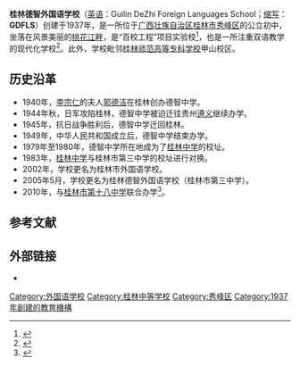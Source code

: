 {{primarysources|time=2014-11-22T05:59:18+00:00}}
{{Infobox School
| name = 桂林德智外国语学校
| other_name = 桂林市第三中学
| motto = 像大树一样成长
| image = 
| established = 1937年
| type = 公立初中
| principal = 谢银姣
| staff = 
| students = 1300
| area = 108672[[平方米|平方米]]
| address = {{flagicon|CHN}}[[中华人民共和国|中国]][[广西壮族自治区|广西]][[桂林市|桂林市]][[秀峰区|秀峰区]]文采路5号
| coordinates = {{Coord|25.2867|110.2538|type:edu_region:CN_source:GoogleMaps|display=title,inline}}
| website = {{official URL}}
}}

'''桂林德智外国语学校'''（[[英语|英语]]：Guilin DeZhi Foreign Languages School；[[缩写|缩写]]：'''GDFLS'''）创建于1937年，是一所位于[[广西壮族自治区|广西壮族自治区]][[桂林市|桂林市]][[秀峰区|秀峰区]]的公立初中，坐落在风景美丽的[[桃花江_(桂林)|桃花江畔]]，是“百校工程”项目实验校<ref>{{cite web|url=http://www.gdfls.com/Article/ryzc/200807/1199.html|title=桂林德智外国语学校荣获"百校工程"项目实验校|accessdate=2008-07-06|deadurl=yes|archiveurl=https://web.archive.org/web/20090507230813/http://www.gdfls.com/Article/ryzc/200807/1199.html|archivedate=2009-05-07}}</ref>，也是一所注重双语教学的现代化学校<ref>{{cite web|url=http://www.gdfls.com/Article/xxjj/200610/39.html|title=桂林德智外国语学校简介|accessdate=2006-10-18|deadurl=yes|archiveurl=https://web.archive.org/web/20121019123621/http://www.gdfls.com/Article/xxjj/200610/39.html|archivedate=2012-10-19}}</ref>。此外，学校毗邻[[桂林师范高等专科学校|桂林师范高等专科学校]]甲山校区。

== 历史沿革 ==
*1940年，[[李宗仁|李宗仁]]的夫人[[郭德洁|郭德洁]]在桂林创办德智中学。
*1944年秋，日军攻陷桂林，德智中学被迫迁往贵州[[遵义|遵义]]继续办学。
*1945年，抗日战争胜利后，德智中学迁回桂林。
*1949年，中华人民共和国成立后，德智中学结束办学。
*1979年至1980年，德智中学所在地成为了[[桂林中学|桂林中学]]的校址。
*1983年，[[桂林中学|桂林中学]]与桂林市第三中学的校址进行对换。
*2002年，学校更名为桂林市外国语学校。
*2005年5月，学校更名为桂林德智外国语学校（桂林市第三中学）。
*2010年，与[[桂林市第十八中学|桂林市第十八中学]]联合办学<ref>{{cite web|url=http://www.gdfls.com/xuexiaoxinwen/xyxw/201003/1467.html|title=我校举行与桂林十八中学联合办学揭牌仪式|accessdate=2010-03-16|deadurl=yes|archiveurl=https://web.archive.org/web/20141129103720/http://www.gdfls.com/xuexiaoxinwen/xyxw/201003/1467.html|archivedate=2014-11-29}}</ref>。

== 参考文献 ==
{{reflist}}

== 外部链接 ==

* {{official|2=桂林德智外国语学校官网}}

[[Category:外国语学校|Category:外国语学校]]
[[Category:桂林中等学校|Category:桂林中等学校]]
[[Category:秀峰区|Category:秀峰区]]
[[Category:1937年創建的教育機構|Category:1937年創建的教育機構]]